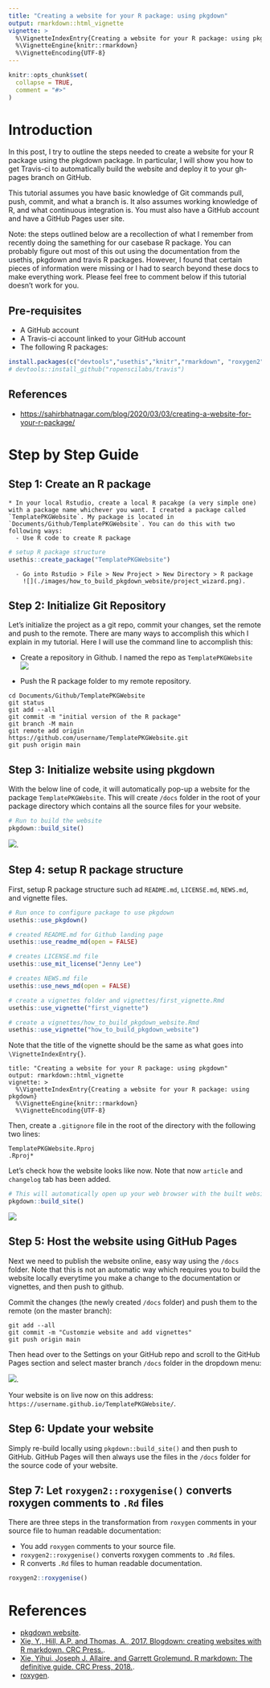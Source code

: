 ```yaml
---
title: "Creating a website for your R package: using pkgdown"
output: rmarkdown::html_vignette
vignette: >
  %\VignetteIndexEntry{Creating a website for your R package: using pkgdown}
  %\VignetteEngine{knitr::rmarkdown}
  %\VignetteEncoding{UTF-8}
---
```


```r
knitr::opts_chunk$set(
  collapse = TRUE,
  comment = "#>"
)
```


# Introduction

In this post, I try to outline the steps needed to create a website for your R package using the pkgdown package. In particular, I will show you how to get Travis-ci to automatically build the website and deploy it to your gh-pages branch on GitHub.


This tutorial assumes you have basic knowledge of Git commands pull, push, commit, and what a branch is. It also assumes working knowledge of R, and what continuous integration is. You must also have a GitHub account and have a GitHub Pages user site.

Note: the steps outlined below are a recollection of what I remember from recently doing the samething for our casebase R package. You can probably figure out most of this out using the documentation from the usethis, pkgdown and travis R packages. However, I found that certain pieces of information were missing or I had to search beyond these docs to make everything work. Please feel free to comment below if this tutorial doesn’t work for you.

## Pre-requisites

* A GitHub account
* A Travis-ci account linked to your GitHub account
* The following R packages:

```r
install.packages(c("devtools","usethis","knitr","rmarkdown", "roxygen2", "pkgdown"))
# devtools::install_github("ropenscilabs/travis")
```


## References

* <https://sahirbhatnagar.com/blog/2020/03/03/creating-a-website-for-your-r-package/>


# Step by Step Guide

## Step 1: Create an R package

    * In your local Rstudio, create a local R pacakge (a very simple one) with a package name whichever you want. I created a package called `TemplatePKGWebsite`. My package is located in `Documents/Github/TemplatePKGWebsite`. You can do this with two following ways:
      - Use R code to create R package
```r
# setup R package structure
usethis::create_package("TemplatePKGWebsite")
```
      - Go into Rstudio > File > New Project > New Directory > R package
        ![](./images/how_to_build_pkgdown_website/project_wizard.png).

## Step 2: Initialize Git Repository

Let's initialize the project as a git repo, commit your changes, set the remote and push to the remote. There are many ways to accomplish this which I explain in my tutorial. Here I will use the command line to accomplish this:

  * Create a repository in Github. I named the repo as `TemplatePKGWebsite`
    ![](./images/how_to_build_pkgdown_website/new_repo.png)

  * Push the R package folder to my remote repository.

```console
cd Documents/Github/TemplatePKGWebsite
git status
git add --all
git commit -m "initial version of the R package"
git branch -M main
git remote add origin https://github.com/username/TemplatePKGWebsite.git
git push origin main
```

## Step 3: Initialize website using pkgdown

With the below line of code, it will automatically pop-up a website for the package `TemplatePKGWebsite`. This will create `/docs` folder in the root of your package directory which contains all the source files for your website.
```r
# Run to build the website
pkgdown::build_site()
```
  ![](./images/how_to_build_pkgdown_website/pkgdown_website1.png).

## Step 4: setup R package structure

First, setup R package structure such ad `README.md`, `LICENSE.md`, `NEWS.md`, and vignette files.
```r
# Run once to configure package to use pkgdown
usethis::use_pkgdown()

# created README.md for Github landing page
usethis::use_readme_md(open = FALSE)

# creates LICENSE.md file
usethis::use_mit_license("Jenny Lee")

# creates NEWS.md file
usethis::use_news_md(open = FALSE)

# create a vignettes folder and vignettes/first_vignette.Rmd
usethis::use_vignette("first_vignette")

# create a vignettes/how_to_build_pkgdown_website.Rmd
usethis::use_vignette("how_to_build_pkgdown_website")
```

Note that the title of the vignette should be the same as what goes into `\VignetteIndexEntry{}`.
```console
title: "Creating a website for your R package: using pkgdown"
output: rmarkdown::html_vignette
vignette: >
  %\VignetteIndexEntry{Creating a website for your R package: using pkgdown}
  %\VignetteEngine{knitr::rmarkdown}
  %\VignetteEncoding{UTF-8}
```
Then, create a `.gitignore` file in the root of the directory with the following two lines:
```console
TemplatePKGWebsite.Rproj
.Rproj*
```
Let's check how the website looks like now. Note that now `article` and `changelog` tab has been added.
```r
# This will automatically open up your web browser with the built website
pkgdown::build_site()
```
  ![](./images/how_to_build_pkgdown_website/pkgdown_website2.png)


## Step 5: Host the website using GitHub Pages

Next we need to publish the website online, easy way using the `/docs` folder. Note that this is not an automatic way which requires you to build the website locally everytime you make a change to the documentation or vignettes, and then push to github. 

Commit the changes (the newly created `/docs` folder) and push them to the remote (on the master branch):
```console
git add --all
git commit -m "Customzie website and add vignettes"
git push origin main
```

Then head over to the Settings on your GitHub repo and scroll to the GitHub Pages section and select master branch `/docs` folder in the dropdown menu:

![](./images/how_to_build_pkgdown_website/publish.png).

Your website is on live now on this address: `https://username.github.io/TemplatePKGWebsite/`.

## Step 6: Update your website

Simply re-build locally using `pkgdown::build_site()` and then push to GitHub. GitHub Pages will then always use the files in the `/docs` folder for the source code of your website.

## Step 7: Let `roxygen2::roxygenise()` converts roxygen comments to `.Rd` files

There are three steps in the transformation from `roxygen` comments in your source file to human readable documentation:

* You add `roxygen` comments to your source file.
* `roxygen2::roxygenise()` converts roxygen comments to `.Rd` files.
* R converts `.Rd` files to human readable documentation.

```r
roxygen2::roxygenise()
```

# References

* [pkgdown website](https://pkgdown.r-lib.org/reference/build_site.html).
* [Xie, Y., Hill, A.P. and Thomas, A., 2017. Blogdown: creating websites with R markdown. CRC Press.](https://bookdown.org/yihui/blogdown/).
* [Xie, Yihui, Joseph J. Allaire, and Garrett Grolemund. R markdown: The definitive guide. CRC Press, 2018.](https://bookdown.org/yihui/rmarkdown/).
* [roxygen](https://cran.r-project.org/web/packages/roxygen2/vignettes/roxygen2.html).
